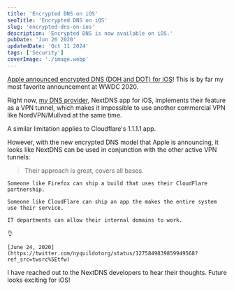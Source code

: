 ```yaml
---
title: 'Encrypted DNS on iOS'
seoTitle: 'Encrypted DNS on iOS'
slug: 'encrypted-dns-on-ios'
description: 'Encrypted DNS is now available on iOS.'
pubDate: 'Jun 26 2020'
updatedDate: 'Oct 11 2024'
tags: ['Security']
coverImage: './image.webp'
---
```


[Apple announced encrypted DNS (DOH and DOT) for iOS](https://developer.apple.com/videos/play/wwdc2020/10047/)! This is by far my most favorite announcement at WWDC 2020.

Right now, [my DNS provider](https://www.arun.blog/post/my-dns-setup/), NextDNS app for iOS, implements their feature as a VPN tunnel, which makes it impossible to use another commercial VPN like NordVPN/Mullvad at the same time.

A similar limitation applies to Cloudflare's 1.1.1.1 app.

However, with the new encrypted DNS model that Apple is announcing, it looks like NextDNS can be used in conjunction with the other active VPN tunnels:

> Their approach is great, covers all bases.

    Someone like Firefox can ship a build that uses their CloudFlare partnership.

    Someone like CloudFlare can ship an app the makes the entire system use their service.

    IT departments can allow their internal domains to work.

    👌

    [June 24, 2020](https://twitter.com/nyquildotorg/status/1275849839859949568?ref_src=twsrc%5Etfw)

I have reached out to the NextDNS developers to hear their thoughts. Future looks exciting for iOS!
